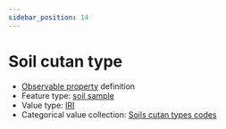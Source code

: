 ```yaml
---
sidebar_position: 14
---
```



# Soil cutan type

- [Observable property](/viewers/dawe-vocabs?uri=https://linked.data.gov.au/def/nrm/786d4846-5b75-4b11-aba0-71fa40fd180a) definition
- Feature type: [soil sample](http://linked.data.gov.au/def/tern-cv/06461021-a6c2-4175-9651-23653c2b9116)
- Value type: [IRI](https://w3id.org/tern/ontologies/tern/IRI)
- Categorical value collection: [Soils cutan types codes](/viewers/dawe-vocabs?uri=https://linked.data.gov.au/def/nrm/e2e7323b-774a-4be0-a40d-2d52e042dd17)

<Example protocolModule="soil-pit-characterization" observableProperty="https://linked.data.gov.au/def/nrm/786d4846-5b75-4b11-aba0-71fa40fd180a" />
